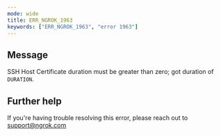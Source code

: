 ```yaml
---
mode: wide
title: ERR_NGROK_1963
keywords: ["ERR_NGROK_1963", "error 1963"]
---
```


## Message

SSH Host Certificate duration must be greater than zero; got duration of `DURATION`.

## Further help

If you're having trouble resolving this error, please reach out to [support@ngrok.com](mailto:support@ngrok.com?subject=Help%20with%20ERR_NGROK_1963)
